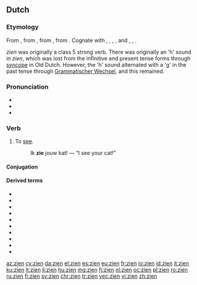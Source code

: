 ==Dutch==

===Etymology===
From {{inh|nl|dum|sien}}, from {{inh|nl|odt|sian}}, from {{inh|nl|gem-pro|*sehwaną}}, from {{der|nl|ine-pro|*sekʷ-||to see, notice}}. Cognate with {{etyl|nds|-}} {{m|nds|sehn}}, {{etyl|fy|-}} {{m|fy|sjen}}, {{etyl|de|-}} {{m|de|sehen}}, {{etyl|en|-}} {{m|en|see}}, {{etyl|da|-}} and {{etyl|sv|-}} {{m|sv|se}}, {{etyl|is|-}} {{m|is|sjá}}, {{etyl|got|-}} {{m|got|𐍃𐌰𐌹𐍈𐌰𐌽}}.

''zien'' was originally a class 5 strong verb. There was originally an 'h' sound in ''zien'', which was lost from the infinitive and present tense forms through [[syncope]] in Old Dutch. However, the 'h' sound alternated with a 'g' in the past tense through [[w:Grammatischer Wechsel|Grammatischer Wechsel]], and this remained.

===Pronunciation===
* {{rhymes|in|lang=nl}}
* {{audio|Nl-zien.ogg|audio|lang=nl}}
* {{IPA|lang=nl|/zin/}}

===Verb===
{{nl-verb|zag|gezien}}

# To [[see]].
#: Ik '''zie''' jouw kat! — “I see your cat!”

====Conjugation====
{{nl-conj-st|class=5|zie|zag|zien|zie||zaagt|vnoun=zicht|vnoung=f}}

====Derived terms====
{{top4}}
* {{l|nl|aanzien}}
* {{l|nl|afzien}}
* {{l|nl|doorzien}}
* {{l|nl|herzien}}
* {{l|nl|inzien}}
* {{l|nl|neerzien}}
* {{l|nl|ongezien}}
* {{l|nl|ontzien}}
* {{l|nl|uitzien}}
* {{l|nl|voorzien}}
{{bottom}}

[[az:zien]]
[[cy:zien]]
[[da:zien]]
[[el:zien]]
[[es:zien]]
[[eu:zien]]
[[fr:zien]]
[[io:zien]]
[[id:zien]]
[[it:zien]]
[[ku:zien]]
[[lt:zien]]
[[li:zien]]
[[hu:zien]]
[[mg:zien]]
[[fj:zien]]
[[nl:zien]]
[[oc:zien]]
[[pl:zien]]
[[ro:zien]]
[[ru:zien]]
[[fi:zien]]
[[sv:zien]]
[[chr:zien]]
[[tr:zien]]
[[vec:zien]]
[[vi:zien]]
[[zh:zien]]